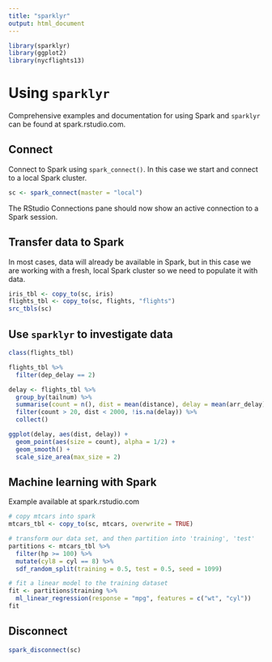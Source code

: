 ```yaml
---
title: "sparklyr"
output: html_document
---
```


```r
library(sparklyr)
library(ggplot2)
library(nycflights13)
```

# Using `sparklyr`

Comprehensive examples and documentation for using Spark and `sparklyr` can be
found at spark.rstudio.com.

## Connect
Connect to Spark using `spark_connect()`. In this case we start and connect to a
local Spark cluster.
```r
sc <- spark_connect(master = "local")
```

The RStudio Connections pane should now show an active connection to a Spark
session.

## Transfer data to Spark
In most cases, data will already be available in Spark, but in this case we are
working with a fresh, local Spark cluster so we need to populate it with data.
```r
iris_tbl <- copy_to(sc, iris)
flights_tbl <- copy_to(sc, flights, "flights")
src_tbls(sc)
```

## Use `sparklyr` to investigate data

```r
class(flights_tbl)
```

```r
flights_tbl %>% 
  filter(dep_delay == 2)
```

```r
delay <- flights_tbl %>% 
  group_by(tailnum) %>%
  summarise(count = n(), dist = mean(distance), delay = mean(arr_delay)) %>%
  filter(count > 20, dist < 2000, !is.na(delay)) %>%
  collect()

ggplot(delay, aes(dist, delay)) +
  geom_point(aes(size = count), alpha = 1/2) +
  geom_smooth() +
  scale_size_area(max_size = 2)
```

## Machine learning with Spark
Example available at spark.rstudio.com
```r
# copy mtcars into spark
mtcars_tbl <- copy_to(sc, mtcars, overwrite = TRUE)

# transform our data set, and then partition into 'training', 'test'
partitions <- mtcars_tbl %>%
  filter(hp >= 100) %>%
  mutate(cyl8 = cyl == 8) %>%
  sdf_random_split(training = 0.5, test = 0.5, seed = 1099)

# fit a linear model to the training dataset
fit <- partitions$training %>%
  ml_linear_regression(response = "mpg", features = c("wt", "cyl"))
fit
```

## Disconnect
```r
spark_disconnect(sc)
```
